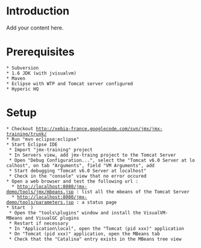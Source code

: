= Introduction =

Add your content here.

= Prerequisites =

 * Subversion
 * 1.6 JDK (with jvisualvm)
 * Maven
 * Eclipse with WTP and Tomcat server configured
 * Hyperic HQ

= Setup =

 * Checkout http://xebia-france.googlecode.com/svn/jmx/jmx-training/trunk/ 
 * Run "mvn eclipse:eclipse"
 * Start Eclipse IDE
  * Import "jmx-training" project
  * In Servers view, add jmx-traing project to the Tomcat Server
  * Open "Debug Configuration...", select the "Tomcat v6.0 Server at localhost", on tab "Arguments", field "VM Arguments", add {{{-Dcom.sun.management.jmxremote -Dcom.sun.management.jmxremote.port=6969 -Dcom.sun.management.jmxremote.ssl=false -Dcom.sun.management.jmxremote.authenticate=false}}}
  * Start debugging "Tomcat v6.0 Server at localhost"
  * Check in the "console" view that no error occured
 * Open a web browser and test the following url :
   * http://localhost:8080/jmx-demo/tools/jmx/mbeans.jsp : list all the mbeans of the Tomcat Server
   * http://localhost:8080/jmx-demo/tools/parameters.jsp : a status page
 * Start {{{visualvm}} (located under {{{JDK_HOME\bin}}} )
  * Open the "tools\plugins" window and install the VisualVM-MBeans and VisualGC plugins
  * Restart if necessary
  * In "Application\local", open the "Tomcat (pid xxx)" application
  * On "Tomcat (pid xxx)" application, open the MBeans tab
  * Check that the "Catalina" entry exists in the MBeans tree view